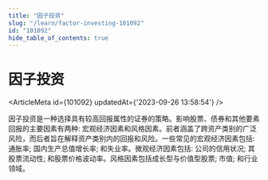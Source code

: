```yaml
---
title: "因子投资"
slug: "/learn/factor-investing-101092"
id: "101092"
hide_table_of_contents: true
---
```



# 因子投资

<ArticleMeta id={101092} updatedAt={'2023-09-26 13:58:54'} />
<div className='border-solid border-b border-t-0 my-4 border-[var(--ifm-color-gray-300)]' />

因子投资是一种选择具有较高回报属性的证券的策略。影响股票、债券和其他要素回报的主要因素有两种: 宏观经济因素和风格因素。前者涵盖了跨资产类别的广泛风险，而后者旨在解释资产类别内的回报和风险。一些常见的宏观经济因素包括: 通胀率; 国内生产总值增长率; 和失业率。微观经济因素包括: 公司的信用状况; 其股票流动性; 和股票价格波动率。风格因素包括成长型与价值型股票; 市值; 和行业领域。
